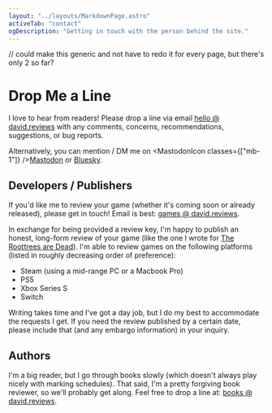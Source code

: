 ```yaml
---
layout: "../layouts/MarkdownPage.astro"
activeTab: "contact"
ogDescription: "Getting in touch with the person behind the site."
---
```


// could make this generic and not have to redo it for every page, but there's only 2 so far?

# Drop Me a Line

I love to hear from readers! Please drop a line via email [hello @ david.reviews](mailto:hello@david.reviews) with any comments, concerns, recommendations, suggestions, or bug reports.

Alternatively, you can mention / DM me on <MastodonIcon classes={["mb-1"]} />[Mastodon](https://mastodon.social/@xavdid) or <BlueskyIcon />[Bluesky](https://bsky.app/profile/david.reviews).

## Developers / Publishers

If you'd like me to review your game (whether it's coming soon or already released), please get in touch! Email is best: [games @ david.reviews](mailto:games@david.reviews).

In exchange for being provided a review key, I'm happy to publish an honest, long-form review of your game (like the one I wrote for [The Roottrees are Dead](/articles/the-roottrees-are-dead-review/)). I'm able to review games on the following platforms (listed in roughly decreasing order of preference):

- Steam (using a mid-range PC or a Macbook Pro)
- PS5
- Xbox Series S
- Switch

Writing takes time and I've got a day job, but I do my best to accommodate the requests I get. If you need the review published by a certain date, please include that (and any embargo information) in your inquiry.

## Authors

I'm a big reader, but I go through books slowly (which doesn't always play nicely with marking schedules). That said, I'm a pretty forgiving book reviewer, so we'll probably get along. Feel free to drop a line at: [books @ david.reviews](mailto:books@david.reviews).
